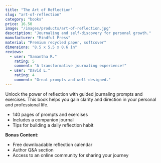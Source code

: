 ```yaml
---
title: "The Art of Reflection"
slug: "art-of-reflection"
category: "books"
price: 16.50
image: "/images/products/art-of-reflection.jpg"
description: "Journaling and self-discovery for personal growth."
manufacturer: "Mindful Press"
material: "Premium recycled paper, softcover"
dimensions: "8.5 x 5.5 x 0.6 in"
reviews:
  - user: "Samantha R."
    rating: 5
    comment: "A transformative journaling experience!"
  - user: "David L."
    rating: 4
    comment: "Great prompts and well-designed."
---
```


Unlock the power of reflection with guided journaling prompts and exercises. This book helps you gain clarity and direction in your personal and professional life.

- 140 pages of prompts and exercises
- Includes a companion journal
- Tips for building a daily reflection habit

**Bonus Content:**
- Free downloadable reflection calendar
- Author Q&A section
- Access to an online community for sharing your journey
